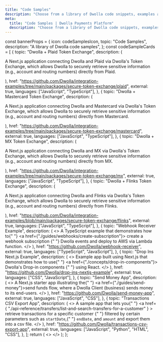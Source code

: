 ```yaml
---
title: "Code Samples"
description: "Choose from a library of Dwolla code snippets, examples and apps to learn how to implement certain functions and help accelerate your integration with the Dwolla platform."
meta:
  title: "Code Samples | Dwolla Payments Platform"
  description: "Choose from a library of Dwolla code snippets, examples and apps to learn how to implement certain functions and help accelerate your integration with the Dwolla platform."
---
```



  const bannerProps = {
    icon: codeSamplesIcon,
    topic: "Code Samples",
    description: "A library of Dwolla code samples",
  };
  const codeSampleCards = [
    {
      topic: "Dwolla + Plaid Token Exchange",
      description: (
        <p>
          A Next.js application connecting Dwolla and Plaid via Dwolla's Token
          Exchange, which allows Dwolla to securely retrieve sensitive
          information (e.g., account and routing numbers) directly from Plaid.
        </p>
      ),
      href: "https://github.com/Dwolla/integration-examples/tree/main/packages/secure-token-exchange/plaid",
      external: true,
      languages: ["JavaScript", "TypeScript"],
    },
    {
      topic: "Dwolla + Mastercard Token Exchange",
      description: (
        <p>
          A Next.js application connecting Dwolla and Mastercard via Dwolla's
          Token Exchange, which allows Dwolla to securely retrieve sensitive
          information (e.g., account and routing numbers) directly from
          Mastercard.
        </p>
      ),
      href: "https://github.com/Dwolla/integration-examples/tree/main/packages/secure-token-exchange/mastercard",
      external: true,
      languages: ["JavaScript", "TypeScript"],
    },
    {
      topic: "Dwolla + MX Token Exchange",
      description: (
        <p>
          A Next.js application connecting Dwolla and MX via Dwolla's Token
          Exchange, which allows Dwolla to securely retrieve sensitive
          information (e.g., account and routing numbers) directly from MX.
        </p>
      ),
      href: "https://github.com/Dwolla/integration-examples/tree/main/packages/secure-token-exchange/mx",
      external: true,
      languages: ["JavaScript", "TypeScript"],
    },
    {
      topic: "Dwolla + Flinks Token Exchange",
      description: (
        <p>
          A Next.js application connecting Dwolla and Flinks via Dwolla's Token
          Exchange, which allows Dwolla to securely retrieve sensitive
          information (e.g., account and routing numbers) directly from Flinks.
        </p>
      ),
      href: "https://github.com/Dwolla/integration-examples/blob/main/packages/secure-token-exchange/flinks",
      external: true,
      languages: ["JavaScript", "TypeScript"],
    },
    {
      topic: "Webhook Receiver Example",
      description: (
        <>
          A TypeScript example that demonstrates how to{" "}
          <a href={"./guides/webhooks/create-subscription"}>
            create a webhook subscription
          </a>{" "}
          Dwolla events and deploy to AWS via Lambda function.
        </>
      ),
      href: "https://github.com/Dwolla/webhook-receiver",
      external: true,
      languages: ["TypeScript", "JavaScript"],
    },
    {
      topic: "Drop Ins Next.js Example",
      description: (
        <>
          Example app built using Next.js that demonstrates how to use{" "}
          <a href={"./concepts/drop-in-components"}>
            Dwolla's Drop-in components
          </a>{" "}
          using React.
        </>
      ),
      href: "https://github.com/Dwolla/drop-ins-nextjs-example",
      external: true,
      languages: ["CSS", "JavaScript"],
    },
    {
      topic: "Send Money App",
      description: (
        <>
          A Next.js starter app illustrating the{" "}
          <a href={"./guides/send-money"}>send funds flow</a>, where a Dwolla
          Client (business) sends money to its end-users.
        </>
      ),
      href: "https://github.com/Dwolla/send-money-app",
      external: true,
      languages: ["JavaScript", "CSS"],
    },
    {
      topic: "Transactions CSV Export App",
      description: (
        <>
          A sample app that lets you{" "}
          <a
            href={
              "./api-reference/transfers/list-and-search-transfers-for-a-customer"
            }
          >
            retrieve transactions for a specific customer
          </a>{" "}
          filtered by certain parameters such as <code>startDate</code>,{" "}
          <code>endDate</code>, and <code>amount</code> and export them into a
          csv file.
        </>
      ),
      href: "https://github.com/Dwolla/transactions-csv-export-app",
      external: true,
      languages: ["JavaScript", "Python", "HTML", "CSS"],
    },
  ];
  return (
    <>
      <IndexPageGrid
        unfilteredCards={codeSampleCards}
        bannerProps={bannerProps}
      />
    </>
  );
};

<CodeSamplesPageGrid />
